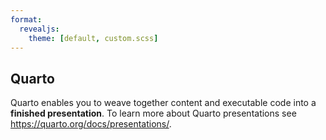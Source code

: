 ```yaml
---
format:
  revealjs: 
    theme: [default, custom.scss]
---
```


## Quarto

[Quarto]{.blue} enables you to weave together [content]{.yellow} and [executable code]{.yellow} into a **finished presentation**. To learn more about [Quarto]{.blue} presentations see <https://quarto.org/docs/presentations/>.
